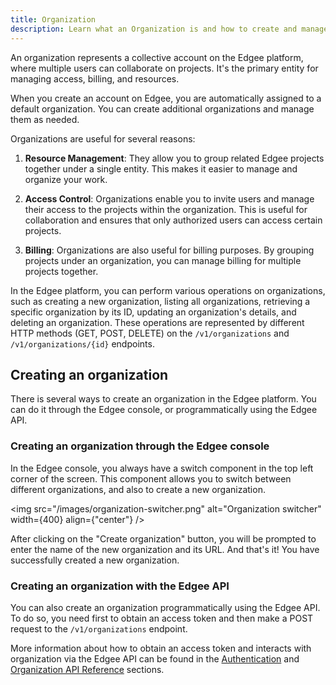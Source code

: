 ```yaml
---
title: Organization
description: Learn what an Organization is and how to create and manage it
---
```


An organization represents a collective account on the Edgee platform, where multiple
users can collaborate on projects. It's the primary entity for managing access, billing, and resources.

When you create an account on Edgee, you are automatically assigned to a default organization. You can create additional organizations and manage them as needed.

Organizations are useful for several reasons:

1. **Resource Management**: They allow you to group related Edgee projects together under a single entity. This makes it easier to manage and organize your work.

2. **Access Control**: Organizations enable you to invite users and manage their access to the projects within the organization. This is useful for collaboration and ensures that only authorized users can access certain projects.

3. **Billing**: Organizations are also useful for billing purposes. By grouping projects under an organization, you can manage billing for multiple projects together.

In the Edgee platform, you can perform various operations on organizations, such as creating a new organization, listing all organizations, retrieving a specific organization by its ID, updating an organization's details, and deleting an organization. These operations are represented by different HTTP methods (GET, POST, DELETE) on the `/v1/organizations` and `/v1/organizations/{id}` endpoints.

## Creating an organization

There is several ways to create an organization in the Edgee platform. 
You can do it through the Edgee console, or programmatically using the Edgee API.

### Creating an organization through the Edgee console

In the Edgee console, you always have a switch component in the top left corner of the screen. 
This component allows you to switch between different organizations, and also to create a new organization.

<img
  src="/images/organization-switcher.png"
  alt="Organization switcher"
  width={400}
  align={"center"}
/>

After clicking on the "Create organization" button, you will be prompted to enter the name of the new organization and its URL.
And that's it! You have successfully created a new organization.

### Creating an organization with the Edgee API

You can also create an organization programmatically using the Edgee API.
To do so, you need first to obtain an access token and then make a POST request to the `/v1/organizations` endpoint.

More information about how to obtain an access token and interacts with organization 
via the Edgee API can be found in the [Authentication](/api-reference/authentication) and [Organization API Reference](/api-reference/organizations/endpoints) sections.


